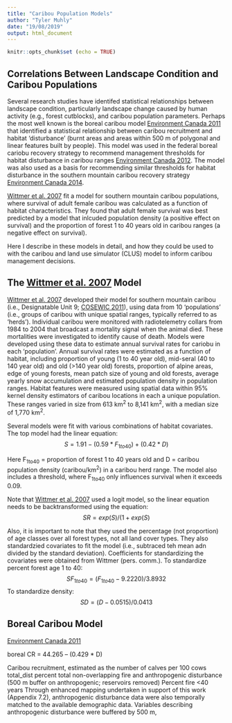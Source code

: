 ```yaml
---
title: "Caribou Population Models"
author: "Tyler Muhly"
date: "19/08/2019"
output: html_document
---
```


```r
knitr::opts_chunk$set (echo = TRUE)
```

## Correlations Between Landscape Condition and Caribou Populations
Several research studies have identifed statistical relationships between landscape condition, particularly landscape change caused by human activity (e.g., forest cutblocks), and caribou population parameters. Perhaps the most well known is the boreal caribou model [Environment Canada 2011](http://publications.gc.ca/site/eng/401605/publication.html) that identified a statistical relationship between caribou recruitment and habitat 'disturbance' (burnt areas and areas within 500 m of polygonal and linear features built by people). This model was used in the federal boreal cariobu recovery strategy to recommend management thresholds for habitat disturbance in caribou ranges [Environment Canada 2012](https://www.registrelep-sararegistry.gc.ca/virtual_sara/files/plans/rs_caribou_boreal_caribou_0912_e1.pdf). The model was also used as a basis for recommending similar thresholds for habitat disturbance in the southern mountain caribou recovery strategy [Environment Canada 2014](https://www.registrelep-sararegistry.gc.ca/virtual_sara/files/plans/rs_woodland_caribou_bois_s_mtn_pop_0114_e.pdf). 

[Wittmer et al. 2007](https://besjournals.onlinelibrary.wiley.com/doi/full/10.1111/j.1365-2656.2007.01220.x) fit a model for southern mountain caribou populations, where survival of adult female caribou was calculated as a function of habitat characteristics. They found that adult female survival was best predicted by a model that inlcuded population density (a positive effect on survival) and the proportion of forest 1 to 40 years old in caribou ranges (a negative effect on survival).

Here I describe in these models in detail, and how they could be used to with the caribou and land use simulator (CLUS) model to inform caribou management decisions.

## The [Wittmer et al. 2007](https://besjournals.onlinelibrary.wiley.com/doi/full/10.1111/j.1365-2656.2007.01220.x) Model
[Wittmer et al. 2007](https://besjournals.onlinelibrary.wiley.com/doi/full/10.1111/j.1365-2656.2007.01220.x) developed their model for southern mountain caribou (i.e., Designatable Unit 9; [COSEWIC 2011](https://www.canada.ca/content/dam/eccc/migration/cosewic-cosepac/4e5136bf-f3ef-4b7a-9a79-6d70ba15440f/cosewic_caribou_du_report_23dec2011.pdf)), using data from 10 'populations' (i.e., groups of caribou with unique spatial ranges, typically referred to as 'herds'). Individual caribou were monitored with radiotelemetry collars from 1984 to 2004 that broadcast a mortality signal when the animal died. These mortalities were investigated to identify cause of death. Models were developed using these data to estimate annual survival rates for cariobu in each 'population'. Annual survival rates were estimated as a function of habitat, including proportion of young (1 to 40 year old), mid-seral (40 to 140 year old) and old (>140 year old) forests, proportion of alpine areas, edge of young forests, mean patch size of young and old forests, average yearly snow accumulation and estimated population density in population ranges. Habitat features were measured using spatial data within 95% kernel density estimators of caribou locations in each a unique population. These ranges varied in size from 613 km^2^ to 8,141 km^2^, with a median size of 1,770 km^2^.   

Several models were fit with various combinations of habitat covariates. The top model had the linear equation: $$S = 1.91 - (0.59 * F_{1to40}) + (0.42 * D)$$ 

Here F~1to40~ = proportion of forest 1 to 40 years old and D = caribou population density (caribou/km^2^) in a caribou herd range. The model also includes a threshold, where F~1to40~ only influences survival when it exceeds 0.09.  

Note that [Wittmer et al. 2007](https://besjournals.onlinelibrary.wiley.com/doi/full/10.1111/j.1365-2656.2007.01220.x) used a logit model, so the linear equation needs to be backtransformed using the equation: $$SR = exp (S)/(1 + exp(S)$$ 

Also, it is important to note that they used the percentage (not proportion) of age classes over all forest types, not all land cover types. They also standardzied covariates to fit the model (i.e., subtraced teh mean adn divided by the standard deviation). Coefficients for standardizing the covariates were obtained from Wittmer (pers. comm.). To standardize percent forest age 1 to 40:  
$$ SF_{1to40} = (F_{1to40} - 9.2220)/3.8932 $$
To standardize density:
$$ SD = (D - 0.0515)/0.0413 $$





## Boreal Caribou Model

[Environment Canada 2011](http://publications.gc.ca/site/eng/401605/publication.html)

boreal 
CR = 44.265 – (0.429 * D)


Caribou recruitment, estimated as the number of calves per 100 cows 
total_dist percent total non-overlapping fire and anthropogenic disturbance (500 m buffer on anthropogenic; reservoirs removed) Percent fire <40 years 
 Through enhanced mapping undertaken in support of this work (Appendix 7.2), anthropogenic disturbance data were also temporally matched to the available demographic data. Variables describing anthropogenic disturbance were buffered by 500 m, 